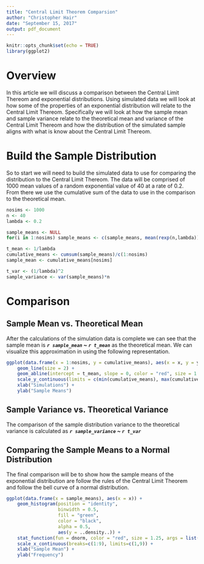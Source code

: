```yaml
---
title: "Central Limit Theorem Comparsion"
author: "Christopher Hair"
date: "September 15, 2017"
output: pdf_document
---
```


```r
knitr::opts_chunk$set(echo = TRUE)
library(ggplot2)
```

# Overview

In this article we will discuss a comparison between the Central Limit Thereom and exponential distributions. Using simulated data we will look at how some of the properties of an exponential distribution will relate to the Central Limit Thereom. Specifically we will look at how the sample mean and sample variance relate to the theoretical mean and variance of the Central Limit Thereom and how the distribution of the simulated sample aligns with what is know about the Central Limit Thereom.

# Build the Sample Distribution

So to start we will need to build the simulated data to use for comparing the distribution to the Central Limit Thereom. The data will be comprised of 1000 mean values of a random exponential value of 40 at a rate of 0.2. From there we use the cumulative sum of the data to use in the comparison to the theoretical mean.

```r
nosims <- 1000
n <- 40
lambda <- 0.2

sample_means <- NULL
for(i in 1:nosims) sample_means <- c(sample_means, mean(rexp(n,lambda)))

t_mean <- 1/lambda
cumulative_means <- cumsum(sample_means)/c(1:nosims)
sample_mean <- cumulative_means[nosims]

t_var <- (1/lambda)^2
sample_variance <- var(sample_means)*n
```

# Comparison

## Sample Mean vs. Theoretical Mean

After the calculations of the simulation data is complete we can see that the sample mean is *__`r sample_mean` ~ `r t_mean`__* as the theoretical mean. We can visualize this approximation in using the following representation.

```r
ggplot(data.frame(x = 1:nosims, y = cumulative_means), aes(x = x, y = y)) +
    geom_line(size = 2) +
    geom_abline(intercept = t_mean, slope = 0, color = "red", size = 1.25) +
    scale_y_continuous(limits = c(min(cumulative_means), max(cumulative_means))) +
    xlab("Simulations") +
    ylab("Sample Means")
```

## Sample Variance vs. Theoretical Variance

The comparison of the sample distribution variance to the theoretical variance is calculated as *__`r sample_variance` ~ `r t_var`__*

## Comparing the Sample Means to a Normal Distribution

The final comparison will be to show how the sample means of the exponential distribution are follow the rules of the Central Limit Theorem and follow the bell curve of a normal distribution.

```r
ggplot(data.frame(x = sample_means), aes(x = x)) +
    geom_histogram(position = "identity", 
                   binwidth = 0.5,
                   fill = "green", 
                   color = "black", 
                   alpha = 0.5,
                   aes(y = ..density..)) +
    stat_function(fun = dnorm, color = "red", size = 1.25, args = list(mean = t_mean)) +
    scale_x_continuous(breaks=c(1:9), limits=c(1,9)) +
    xlab("Sample Mean") +
    ylab("Frequency")
```